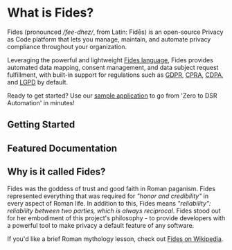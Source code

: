 
<HeroVisual title="Automate Global Privacy on Any Tech Stack" image="/fides/assets/img/heros/fides-hero-2x.gif" />

<CtaTileWrap>
  <CtaTile title="Documentation" link="./fides/docs" />
  <CtaTile title="Tutorials" link="./fides/tutorials" />
  <CtaTile title="Install" link="./fides/install"/>
</CtaTileWrap>

# What is Fides?

Fides (pronounced */fee-dhez/*, from Latin: Fidēs) is an open-source Privacy as Code platform that lets you manage, maintain, and automate privacy compliance throughout your organization. 

Leveraging the powerful and lightweight [Fides language](https://ethyca.github.io/fideslang/), Fides provides automated data mapping, consent management, and data subject request fulfillment, with built-in support for regulations such as [GDPR](https://ico.org.uk/for-organisations/guide-to-data-protection/guide-to-the-general-data-protection-regulation-gdpr/), [CPRA](https://ethyca.com/how-your-business-can-prepare-for-cpra), [CDPA](https://ethyca.com/how-your-business-can-prepare-for-virginias-cdpa), and [LGPD](https://iapp.org/news/a/the-new-brazilian-general-data-protection-law-a-detailed-analysis/) by default.



Ready to get started? Use our [sample application](./installation/sample_project) to go from 'Zero to DSR Automation' in minutes!

## Getting Started
<KeyFeatWrap>
  <KeyFeat title="DSR Automation" link="./dsr_quickstart/overview"  description="Go from 'Zero to DSR Automation' in your own infrastructure."/>
  <KeyFeat title="Data Mapping" link="./data_mapping/overview"  description="Generate maps of your systems and infrastructure with Fides' automated tools."/>
  <KeyFeat title="Managing Consent" link="./dsr_quickstart/privacy_center"   description="Understand how Fides can help provide you with compliance-minded consent solutions."/>
  <KeyFeat title="Fides for Businesses" link="../enterprise/overview"   description="Use Fides for Enterprise-level data classifications, visualizations, and more."/>
</KeyFeatWrap>

## Featured Documentation
<KeyFeatWrap>
  <KeyFeat title="DSR Automation" link="./dsr_quickstart/overview"  description="Go from 'Zero to DSR Automation' in your own infrastructure."/>
  <KeyFeat title="Data Mapping" link="./data_mapping/overview"  description="Generate maps of your systems and infrastructure with Fides' automated tools."/>
  <KeyFeat title="Managing Consent" link="./dsr_quickstart/privacy_center"   description="Understand how Fides can help provide you with compliance-minded consent solutions."/>
  <KeyFeat title="Fides for Businesses" link="../enterprise/overview"   description="Use Fides for Enterprise-level data classifications, visualizations, and more."/>
</KeyFeatWrap>

## Why is it called Fides?

Fides was the goddess of trust and good faith in Roman paganism. Fides represented everything that was required for *"honor and credibility"* in every aspect of Roman life. In addition to this, Fides means *"reliability": reliability between two parties, which is always reciprocal*. Fides stood out for her embodiment of this project's philosophy - to provide developers with a powerful tool to make privacy a default feature of any software.

If you'd like a brief Roman mythology lesson, check out [Fides on Wikipedia](https://en.wikipedia.org/wiki/Fides_(deity)).



